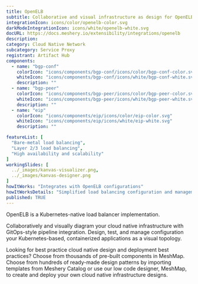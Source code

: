 ```yaml
---
title: OpenELB
subtitle: Collaborative and visual infrastructure as design for OpenELB
integrationIcon: icons/color/openelb-color.svg
darkModeIntegrationIcon: icons/white/openelb-white.svg
docURL: https://docs.meshery.io/extensibility/integrations/openelb
description: 
category: Cloud Native Network
subcategory: Service Proxy
registrant: Artifact Hub
components:
  - name: "bgp-conf"
    colorIcon: "icons/components/bgp-conf/icons/color/bgp-conf-color.svg"
    whiteIcon: "icons/components/bgp-conf/icons/white/bgp-conf-white.svg"
    description: ""
  - name: "bgp-peer"
    colorIcon: "icons/components/bgp-peer/icons/color/bgp-peer-color.svg"
    whiteIcon: "icons/components/bgp-peer/icons/white/bgp-peer-white.svg"
    description: ""
  - name: "eip"
    colorIcon: "icons/components/eip/icons/color/eip-color.svg"
    whiteIcon: "icons/components/eip/icons/white/eip-white.svg"
    description: ""

featureList: [
  "Bare-metal load balancing",
  "Layer 2/3 load balancing",
  "High availability and scalability"
]
workingSlides: [
  ../_images/kanvas-visualizer.png,
  ../_images/kanvas-designer.png
]
howItWorks: "Integrates with OpenELB configurations"
howItWorksDetails: "Simplified load balancing configuration and management within Kubernetes"
published: TRUE
---
```

<p>
OpenELB is a Kubernetes-native load balancer implementation.
</p>
<p>
    Collaboratively and visually diagram your cloud native infrastructure with GitOps-style pipeline integration. Design, test, and manage configuration your Kubernetes-based, containerized applications as a visual topology.
</p>
<p>
    Looking for best practice cloud native design and deployment best practices? Choose from thousands of pre-built components in MeshMap. Choose from hundreds of ready-made design patterns by importing templates from Meshery Catalog or use our low code designer, MeshMap, to create and deploy your own cloud native infrastructure designs.
</p>
